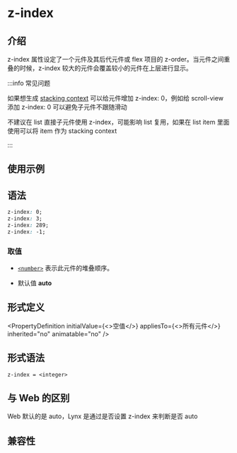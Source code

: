 # z-index

## 介绍

z-index 属性设定了一个元件及其后代元件或 flex 项目的 z-order。当元件之间重叠的时候，z-index 较大的元件会覆盖较小的元件在上层进行显示。

:::info 常见问题

如果想生成 [stacking context](https://developer.mozilla.org/en-US/docs/Web/CSS/CSS_Positioning/Understanding_z_index/The_stacking_context) 可以给元件增加 z-index: 0，例如给 scroll-view 添加 z-index: 0 可以避免子元件不跟随滑动

不建议在 list 直接子元件使用 z-index，可能影响 list 复用，如果在 list item 里面使用可以将 item 作为 stacking context

:::

## 使用示例


<Go
  example="css-api"
  defaultFile="src/z-index/App.tsx"
  img="/assets/doc/css/z-index.jpg"
  entry="src/z-index"
  defaultEntryFile="dist/z-index.lynx.bundle"
/>

## 语法

```css
z-index: 0;
z-index: 3;
z-index: 289;
z-index: -1;
```

### 取值

- [`<number>`](api/css/data-type/number)
  表示此元件的堆叠顺序。

- 默认值
  **auto**

## 形式定义


<PropertyDefinition
  initialValue={<>空值</>}
  appliesTo={<>所有元件</>}
  inherited="no"
  animatable="no"
/>

## 形式语法

```
z-index = <integer>
```

## 与 Web 的区别

Web 默认的是 auto，Lynx 是通过是否设置 z-index 来判断是否 auto

## 兼容性


<LegacyCompatTable metadata="css/properties/z-index" />
